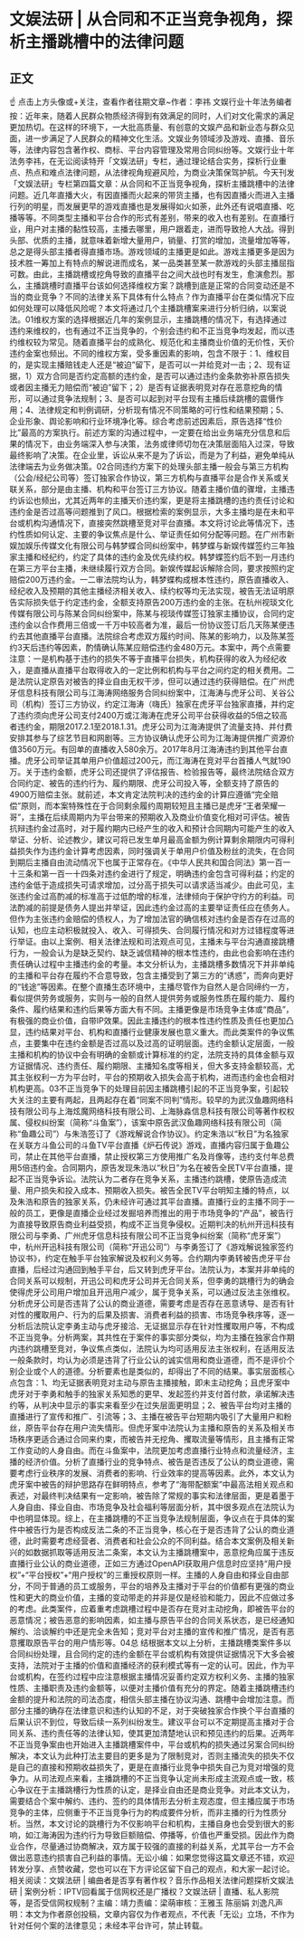 # 文娱法研 | 从合同和不正当竞争视角，探析主播跳槽中的法律问题
## 正文
☝ 点击上方头像或+关注，查看作者往期文章~作者：李祎 文娱行业十年法务编者按：近年来，随着人民群众物质经济得到有效满足的同时，人们对文化需求的满足更加热切。在这样的环境下，一大批高质量、有创意的文娱产品和新业态与群众见面，进一步满足了人民群众的精神文化生活。文娱业务领域涉及游戏、直播、音乐等，法律内容包含著作权、商标、平台内容管理及常用合同纠纷等。文娱行业十年法务李祎，在无讼阅读特开「文娱法研」专栏，通过理论结合实务，探析行业重点、热点和难点法律问题，从法律视角规避风险，为商业决策保驾护航。今天刊发「文娱法研」专栏第四篇文章：从合同和不正当竞争视角，探析主播跳槽中的法律问题。近几年直播大火，有因直播而火起来的带货主播，也有因直播火而进入主播行列的明星，而发展更早的游戏直播也是发展得如火如荼，此外还有说唱直播、吃播等等。不同类型主播和平台合作的形式有差别，带来的收入也有差别。在直播行业，用户对主播的黏性较高，主播去哪里，用户跟着走，进而导致抢人大战。得到头部、优质的主播，就意味着新增大量用户，销量、打赏的增加，流量增加等等，总之是得头部主播者得直播市场。游戏领域的主播更是如此。游戏主播更多是因为技术胜一筹加上有特点的解说进而成名，某一品类甚至某一款游戏的头部主播屈指可数。由此，主播跳槽或挖角导致的直播平台之间大战也时有发生，愈演愈烈。那么，主播跳槽时直播平台该如何选择维权方案？跳槽到底是正常的合同变动还是不当的商业竞争？不同的法律关系下具体有什么特点？作为直播平台在类似情况下应如何处理可以降低风险呢？本文将通过几个主播跳槽案来进行分析归纳，以案说法。01维权方案的选择根据近几年的案例显示，主播跳槽的情况下，有选择通过违约来维权的，也有通过不正当竞争的，个别会违约和不正当竞争均发起，而以违约维权较为常见。随着直播平台的成熟化、规范化和主播商业价值的无价性，天价违约金案也频出。不同的维权方案，受多重因素的影响，包含不限于：1、维权目的，是实现主播赔钱走人还是“被迫”留下，是否可以一并给竞对一击；2、现有证据，1）双方合同是否约定高额的违约金，是否可以通过违约金条款弥补原告损失或者因主播无力赔偿而“被迫”留下；2）是否有证据表明竞对存在恶意挖角的情形，可以通过竞争法规制；3、是否可以起到对平台现有主播后续跳槽的震慑作用；4、法律规定和判例调研，分析现有情况不同策略的可行性和结果预期；5、企业形象、舆论影响和行业环境净化等。综合考虑前述因素后，原告选择“性价比”最高的方案执行。前述方案的沟通过程中，一定要在给出业务端充分信息和后果的情况下，由业务端深入参与决策，法务或律师切勿在决策层面陷入过深，导致最终影响了决策。在企业里，诉讼从来不是为了诉讼，而是为了利益，避免单纯从法律端去为业务做决策。02合同违约方案下的处理头部主播一般会与第三方机构（公会/经纪公司等）签订独家合作协议，第三方机构与直播平台是合作关系或关联关系，部分是由主播、机构和平台签订三方协议。随着主播价值的骤增，主播违约诉讼也频出，尤其近两年的主播天价违约案，更是将主播跳槽的违约责任讨论和违约金是否过高等问题推到了风口。根据检索的案例显示，大多主播均是在未和平台或机构沟通情况下，直接突然跳槽至竞对平台直播。本文将讨论此等情况下，违约性质如何认定、主要的争议焦点是什么、举证责任如何分配等问题。在广州市新娱加娱乐传媒文化有限公司与韩梦蝶合同纠纷案中，韩梦蝶与新娱传媒签约三年独家主播和经纪约，约定了具体的违约金及优先续约权。韩梦蝶签约后不到一月违约在第三方平台主播，未继续履行双方合同。新娱传媒起诉解除合同，要求按照约定赔偿200万违约金。一二审法院均认为，韩梦蝶构成根本性违约，原告直播收入、经纪收入及预期的其他主播经济相关收入、续约权等均无法实现，被告无法证明原告实际损失低于约定违约金，全额支持原告200万违约金的主张。在杭州视琰文化传媒有限公司与陈某合同纠纷案中，陈某与视琰传媒签订独家主播协议，合同约定违约金以合作费用三倍或一千万中较高者为准，最后一份协议签订后几天陈某便违约去其他直播平台直播。法院综合考虑双方履约时间、陈某的影响力，以及陈某签约3天后违约等因素，酌情确认陈某应赔偿违约金480万元。本案中，两个点需要注意：一是机构基于违约的损失不等于直播平台损失，机构获得的收入为经纪收入，是直播从直播平台取得收入的一定比例和机构与平台之间约定的相关费用。二是法院认定原告对被告的择业自由无权干涉，但可以通过违约获得赔偿。在广州虎牙信息科技有限公司与江海涛网络服务合同纠纷案中，江海涛与虎牙公司、关谷公司（机构）签订三方协议，约定江海涛（嗨氏）独家在虎牙平台独家直播，并约定了违约须向虎牙公司支付2400万或江海涛在虎牙公司平台获得收益的5倍之较高者违约金，期限2017.2.1至2018.1.31。虎牙公司为江海涛提供了流量支持、并付费安排其参与了综艺节目和网剧等。三方协议确认虎牙公司为江海涛提供推广资源价值3560万元。有回单的直播收入580余万。2017年8月江海涛违约到其他平台直播。虎牙公司举证其单用户价值超过200元，而江海涛在竞对平台首播人气就190万。关于违约金额，虎牙公司还提供了评估报告、检验报告等，最终法院结合双方合同约定、被告的违约行为、履约期限、虎牙公司投入等，全额支持了原告的4900万赔偿主张。就前述，本文肯定法院判决的违约金的计算应遵循“完全赔偿”原则，而本案特殊性在于合同剩余履约周期较短且主播已是虎牙“王者荣耀一哥”，主播在后续周期内为平台带来的预期收入及商业价值变化相对可评估。被告抗辩违约金过高时，对于履约期内已经产生的收入和预计合同期内可能产生的收入举证、分析、论述教少，建议可将已发生单月最高金额为例计算剩余期限内可得利益损失作为违约金计算考虑因素，同时强调关于单用户价值及粉丝的流失，在合同到期后主播自由流动情况下也属于正常存在。《中华人民共和国合同法》第一百一十三条和第一百一十四条对违约金进行了规定，明确违约金包含可得利益；约定的违约金低于造成损失可请求增加，过分高于损失可以请求适当减少。由此可见，主张违约金过高酌减的标准高于过低酌增的标准，法律倾向于保护守约方的利益。司法酌减的前提是债务人提出并举证，因此违约金过高的主要举证责任应在债务人。但作为主张违约金赔偿的债权人，为了增加法官的确信核对违约金是否存在过高的认知，也应主动积极就投入、收入、可得损失、合同履行情况和对方过错程度等进行举证。由以上案例、相关法律法规和司法观点可见，主播未与平台沟通直接跳槽行为，一般会认为是缺乏契约、缺乏诚信精神的根本性违约，由此也会影响在违约责任确认过程中主播违约金的考量。本文分析认为，主播跳槽多数情况下并非单纯的主播和平台存在履约不合意导致，包含主播受到了第三方的“诱惑”，而奔向更好的“钱途”等因素。在整个直播生态环境中，主播尽管作为自然人是合同缔约一方，看似提供劳务或服务，实则与一般的自然人提供劳务或服务性质在履约能力、履约条件、履约结果和违约后果等方面大有不同。主播更像是市场竞争主体或“商品”，有极强的商业价值，自带IP效果。因此主播违约的根本性违约性质及责任也更加凸显，违约结果对平台、机构和直播行业健康发展也意义重大。而此类案件的争议焦点，主要集中在违约金额是否过高以及过高的证明层面。违约金额认定层面，一般主播和机构的协议中会有明确的金额或计算标准的约定，法院支持的具体金额与双方证据情况、违约责任、履约期限、主播知名度等相关，但大多支持金额较高，尤其主张权利一方为平台时，平台的预期收入损失会高于机构，进而违约金也会相对机构更高。03不正当竞争下的处理目前因主播跳槽引起的不正当竞争案，引起较大关注的主要有两起，且两起存在着“同案不同判”情形。较早的为武汉鱼趣网络科技有限公司与上海炫魔网络科技有限公司、上海脉淼信息科技有限公司等著作权权属、侵权纠纷案（简称“斗鱼案”），该案中原告武汉鱼趣网络科技有限公司（简称“鱼趣公司”）与朱浩签订了《游戏解说合作协议》。约定朱浩以“秋日”为名独家在关联方斗鱼公司的斗鱼TV平台直播《炉石传说》游戏，直播内容归属于鱼趣公司，禁止在其他平台直播，禁止授权第三方使用推广名及肖像等，违约支付年总费用5倍违约金。合同期内，原告发现朱浩以“秋日”为名在被告全民TV平台直播，提起不正当竞争诉讼。法院认为二者存在竞争关系，主播违约跳槽，使原告造成流量、用户损失和投入成本、预期收入损失。被告全民TV平台明知主播的特点，以及朱浩和原告的独家关系，仍未经许可通过其平台直播。直播行业的主播不同于一般的员工，更像是直播企业经过发掘培养而推出的用于市场竞争的“产品”，被告行为直接导致原告商业利益受损，构成不正当竞争侵权。近期判决的杭州开迅科技有限公司与李勇、广州虎牙信息科技有限公司不正当竞争纠纷案（简称“虎牙案”）中，杭州开迅科技有限公司（简称“开迅公司”）与李勇签订了《游戏解说独家签约协议书》，约定在触手平台独家解说及权利义务等。合约期内李勇转被告虎牙平台直播，后经过沟通回到触手平台，后又转到虎牙平台。法院认为，本案并非单纯的合同关系可以规制，开迅公司和虎牙公司并无合同关系，但李勇的跳槽行为的确会使得虎牙公司用户增加且开迅用户减少，属于竞争关系，可以通过反法主张维权。分析虎牙公司是否违背了公认的商业道德，需要考虑是否存在恶意诱导、是否有针对性的攫取用户、行为的后果及损害、消费者利益的损害、市场竞争秩序等，逐一分析后法院认定李勇主动与虎牙接洽、无证据显示存在针对性攫取用户等，不构成不正当竞争。分析两案，其共性在于案件的事实部分类似，均为主播在独家合作期内违约跳槽至竞对，争议焦点类似，法院认为均可适用反法主张权利，在适用反法一般条款时，均认为必须是违背了行业公认的诚实信用和商业道德，而不是评价个别企业或个人的道德。分析要素也是类似的，却得出了不同的结果。事实层面核心点包含：1、均无证据表明竞对主动与原告主播接触，即未主动挖角；且虎牙案中虎牙对于李勇和触手的独家关系知悉的更早、发起签约并支付首付款，承诺解决违约等，从判决中显示的事实来看至少在过失层面更明显；2、被告平台均对主播的直播进行了宣传和推广、引流等；3、主播在被告平台短期内吸引了大量用户和粉丝，原告平台存在用户流失情形。但虎牙案中法院认为主播和原告的关系及相关市场秩序更适合通过合同来约束，而被告并无挖角、攫取流量等情形，且主播有正常工作变动的人身自由。而在斗鱼案中，法院更加考虑直播行业特点和流量经济，主播的经济价值。分析了直播行业的竞争特点、被告是否违反了公认的商业道德，需要考虑行业秩序的发展、消费者的影响、行业效率的提高等因素。此外，本文认为虎牙案中被告的辩护思路存在鲜明特点，参考了“海带配额案”中最高法相关观点和表述，对最终判决结果有一定影响，被告除了常规的事实和法律层面，更是着墨于人身自由、择业自由、市场竞争及社会福利等层面分析，其中很多观点在法院认为中也明显体现。综上，在主播跳槽的不正当竞争法规制层面，争议点在于具体的案件中被告行为是否构成反法二条的不正当竞争，核心在于是否违背了公认的商业道德，此时需要考虑经营者、消费者和社会公众的不同利益。结合本文案例及相关新兴的如数据抓取等适用反法二条案，本文认为主播跳槽案中，恶意挖角应属于违反直播行业公认的商业道德，正如三方通过OpenAPI获取用户信息时应坚持“用户授权”+“平台授权”+“用户授权”的三重授权原则一样。主播的人身自由和择业自由部分，不同于普通的员工或服务，平台的培养及主播对于平台的价值都有更强的商业性和更大的商业价值，主播的变动带走的并非是仅是经验和能力，因此不应做过多的考虑。此类案件，应着重考虑跳槽过程中是否存在竞对主动挖角，即被告平台的恶意情况；被告恶意的影响因素，如主播与原告平台的合同关系状态，是已经通知解约、洽谈解约中还是完全未告知；竞对平台对主播的宣传和推广情况，是否有恶意攫取原告平台的用户情形等。04总 结根据本文以上分析，主播跳槽类案件多以合同纠纷处理，且合同约定的违约金额在平台或机构有效提供证据情况下大多会被支持，法院对于主播的价值和直播经济的获利模式等有一定的认可。因此，作为平台或机构，在签约过程中应注意根据主播情况妥善约定双方权利义务、主播的独家性质、主播职责及违约金额等，以便对主播价值有充分的界定。随着主播跳槽违约金额的提升和法院的司法态度，相信头部主播在协议沟通、跳槽中会增加注意。而部分主播的确存在法律意识和违约认知的不足，对于突破独家合作换个平台直播的后果认识不到位，导致后续一系列纠纷发生。建议平台可以不定期提高主播对于合同关系、违约责任等的法律认知，使其更加清楚地认识和预见违约的后果。近两年不正当竞争案由也开始进入主播跳槽案件中，平台或机构的损失通过另案合同纠纷解决，本文认为此种打法主要目的更多是为了限制竞对，否则主播流失的损失不仅是自己的直接和预期收益损失了，更是在直播行业竞争中损失自己为竞对增强的竞争力。从司法观点来看，主播跳槽的不正当竞争认定尚未形成主流观点或一致，核心争议在于主播跳槽行为性质的认定，是择业自由还是商业竞争。对此本文认为，需要结合个案中解约、违约、签约的具体情形去分析主观态度，但主播应属于市场竞争的主体，应侧重于不正当竞争行为的构成要件分析，而非主播的行为性质分析。当然，本文讨论的跳槽行为不仅影响平台和机构，主播自身也会受到很大的影响，如江海涛因为违约行为导致巨额赔偿、停播等，价值也严重受损。因此作为商业合作，尽量通过协商解决，双方属于较强的直接的利益关系，尤其平台一方不会做出恶意违约损害自己利益的事情。无讼小编：如果您觉得这篇文章还不错，欢迎转发分享、点赞收藏，您也可以在下方评论区留下自己的观点，和大家一起讨论。相关阅读：文娱法研 | 编曲者是否享有著作权？音乐作品相关法律问题探析文娱法研 | 案例分析：IPTV回看属于信网权还是广播权？文娱法研 | 直播、私人影院等，是否受信网权规制？主编：靖力责编：梁萌审核：王雅玉 陈丽娟 刘逸凡声明：本文为作者原创投稿，文章内容仅为作者观点，不代表「无讼」立场，不作为针对任何个案的法律意见；未经本平台许可，禁止转载。